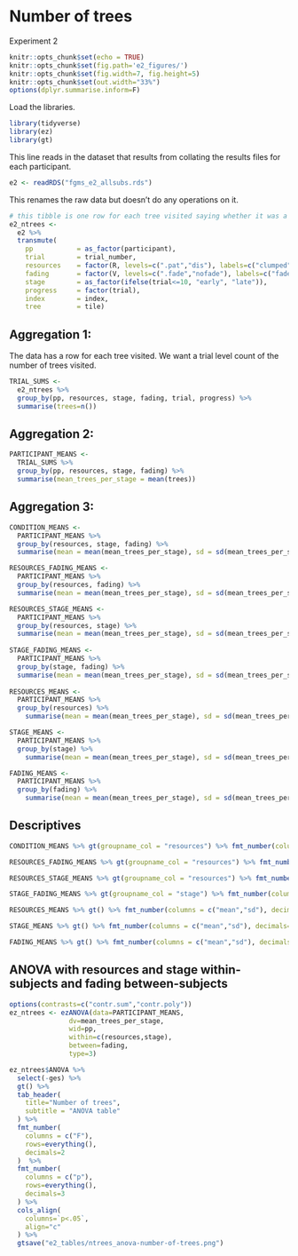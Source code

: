 # Number of trees

Experiment 2

```r
knitr::opts_chunk$set(echo = TRUE)
knitr::opts_chunk$set(fig.path='e2_figures/')
knitr::opts_chunk$set(fig.width=7, fig.height=5)
knitr::opts_chunk$set(out.width="33%")
options(dplyr.summarise.inform=F)
```

Load the libraries.

```r
library(tidyverse)
library(ez)
library(gt)
```

This line reads in the dataset that results from collating the results files for each participant.

```r
e2 <- readRDS("fgms_e2_allsubs.rds")
```
 
This renames the raw data but doesn't do any operations on it.

```r
# this tibble is one row for each tree visited saying whether it was a revisit or not
e2_ntrees <-
  e2 %>%
  transmute(
    pp           = as_factor(participant),
    trial        = trial_number,
    resources    = factor(R, levels=c(".pat","dis"), labels=c("clumped", "random")),
    fading       = factor(V, levels=c(".fade","nofade"), labels=c("fade", "no_fade")),
    stage        = as_factor(ifelse(trial<=10, "early", "late")),
    progress     = factor(trial),
    index        = index,
    tree         = tile)
```

## Aggregation 1: 

The data has a row for each tree visited. We want a trial level count of the number of trees visited. 

```r
TRIAL_SUMS <- 
  e2_ntrees %>% 
  group_by(pp, resources, stage, fading, trial, progress) %>% 
  summarise(trees=n())
```
                                
## Aggregation 2:

```r
PARTICIPANT_MEANS <-
  TRIAL_SUMS %>% 
  group_by(pp, resources, stage, fading) %>% 
  summarise(mean_trees_per_stage = mean(trees))
```

## Aggregation 3:

```r
CONDITION_MEANS <-
  PARTICIPANT_MEANS %>% 
  group_by(resources, stage, fading) %>% 
  summarise(mean = mean(mean_trees_per_stage), sd = sd(mean_trees_per_stage)) 

RESOURCES_FADING_MEANS <-
  PARTICIPANT_MEANS %>% 
  group_by(resources, fading) %>% 
  summarise(mean = mean(mean_trees_per_stage), sd = sd(mean_trees_per_stage))

RESOURCES_STAGE_MEANS <-
  PARTICIPANT_MEANS %>% 
  group_by(resources, stage) %>% 
  summarise(mean = mean(mean_trees_per_stage), sd = sd(mean_trees_per_stage))
  
STAGE_FADING_MEANS <-
  PARTICIPANT_MEANS %>% 
  group_by(stage, fading) %>% 
  summarise(mean = mean(mean_trees_per_stage), sd = sd(mean_trees_per_stage))
  
RESOURCES_MEANS <-
  PARTICIPANT_MEANS %>% 
  group_by(resources) %>% 
    summarise(mean = mean(mean_trees_per_stage), sd = sd(mean_trees_per_stage))

STAGE_MEANS <-
  PARTICIPANT_MEANS %>% 
  group_by(stage) %>% 
    summarise(mean = mean(mean_trees_per_stage), sd = sd(mean_trees_per_stage))

FADING_MEANS <-
  PARTICIPANT_MEANS %>% 
  group_by(fading) %>% 
    summarise(mean = mean(mean_trees_per_stage), sd = sd(mean_trees_per_stage))
```

## Descriptives

```r
CONDITION_MEANS %>% gt(groupname_col = "resources") %>% fmt_number(columns = c("mean","sd"), decimals=2) %>% gtsave("e2_tables/ntrees_condition_means.png")
```

```r
RESOURCES_FADING_MEANS %>% gt(groupname_col = "resources") %>% fmt_number(columns = c("mean","sd"), decimals=2) %>% gtsave("e2_tables/ntrees_resources_fading_means.png")
```

```r
RESOURCES_STAGE_MEANS %>% gt(groupname_col = "resources") %>% fmt_number(columns = c("mean","sd"), decimals=2) %>% gtsave("e2_tables/ntrees_resources_stage_means.png")
```

```r
STAGE_FADING_MEANS %>% gt(groupname_col = "stage") %>% fmt_number(columns = c("mean","sd"), decimals=2) %>% gtsave("e2_tables/ntrees_stage_fading_means.png")
```

```r
RESOURCES_MEANS %>% gt() %>% fmt_number(columns = c("mean","sd"), decimals=2) %>% gtsave("e2_tables/ntrees_resources_means.png")
```

```r
STAGE_MEANS %>% gt() %>% fmt_number(columns = c("mean","sd"), decimals=2) %>% gtsave("e2_tables/ntrees_stage_means.png")
```

```r
FADING_MEANS %>% gt() %>% fmt_number(columns = c("mean","sd"), decimals=2) %>% gtsave("e2_tables/ntrees_fading_means.png")
```

## ANOVA with resources and stage within-subjects and fading between-subjects

```r
options(contrasts=c("contr.sum","contr.poly"))
ez_ntrees <- ezANOVA(data=PARTICIPANT_MEANS,
               dv=mean_trees_per_stage,
               wid=pp,
               within=c(resources,stage),
               between=fading,
               type=3)
```

```r
ez_ntrees$ANOVA %>% 
  select(-ges) %>% 
  gt() %>% 
  tab_header(
    title="Number of trees",
    subtitle = "ANOVA table"
  ) %>% 
  fmt_number(
    columns = c("F"),
    rows=everything(),
    decimals=2
  )  %>% 
  fmt_number(
    columns = c("p"),
    rows=everything(),
    decimals=3
  ) %>% 
  cols_align(
    columns=`p<.05`,
    align="c"
  ) %>% 
  gtsave("e2_tables/ntrees_anova-number-of-trees.png")
```

